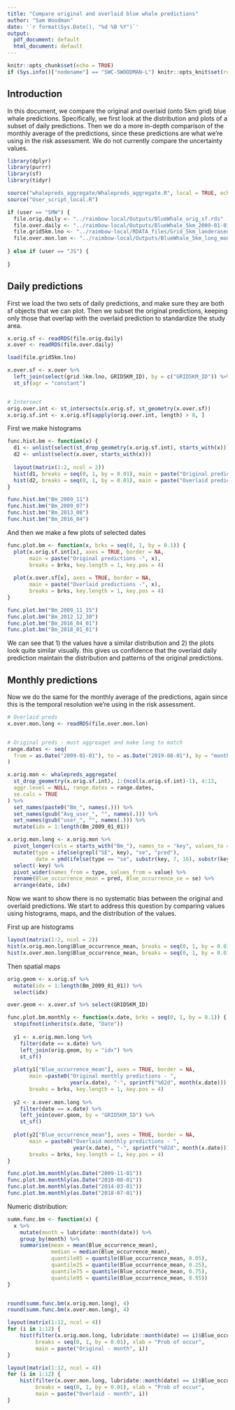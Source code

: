 ```yaml
---
title: "Compare original and overlaid blue whale predictions"
author: "Sam Woodman"
date: '`r format(Sys.Date(), "%d %B %Y")`'
output:
  pdf_document: default
  html_document: default
---
```


```r
knitr::opts_chunk$set(echo = TRUE)
if (Sys.info()["nodename"] == "SWC-SWOODMAN-L") knitr::opts_knit$set(root.dir = "../")
```

## Introduction

In this document, we compare the original and overlaid (onto 5km grid) blue whale predictions. Specifically, we first look at the distribution and plots of a subset of daily predictions. Then we do a more in-depth comparison of the monthly average of the predictions, since these predictions are what we're using in the risk assessment. We do not currently compare the uncertainty values.

```r
library(dplyr)
library(purrr)
library(sf)
library(tidyr)

source("whalepreds_aggregate/Whalepreds_aggregate.R", local = TRUE, echo = FALSE)
source("User_script_local.R")

if (user == "SMW") {
  file.orig.daily <- "../raimbow-local/Outputs/BlueWhale_orig_sf.rds"
  file.over.daily <- "../raimbow-local/Outputs/BlueWhale_5km_2009-01-01to2019-08-15.rds"
  file.grid5km.lno <- "../raimbow-local/RDATA_files/Grid_5km_landerased.RDATA"
  file.over.mon.lon <- "../raimbow-local/Outputs/BlueWhale_5km_long_monthly.rds"
  
} else if (user == "JS") {
  
}
```

## Daily predictions

First we load the two sets of daily predictions, and make sure they are both sf objects that we can plot. Then we subset the original predictions, keeping only those that overlap with the overlaid prediction to standardize the study area.

```r
x.orig.sf <- readRDS(file.orig.daily)
x.over <- readRDS(file.over.daily)

load(file.grid5km.lno)

x.over.sf <- x.over %>% 
  left_join(select(grid.5km.lno, GRID5KM_ID), by = c("GRID5KM_ID")) %>% 
  st_sf(agr = "constant")


# Intersect
orig.over.int <- st_intersects(x.orig.sf, st_geometry(x.over.sf))
x.orig.sf.int <- x.orig.sf[sapply(orig.over.int, length) > 0, ]
```

First we make histograms

```r
func.hist.bm <- function(x) {
  d1 <- unlist(select(st_drop_geometry(x.orig.sf.int), starts_with(x)))
  d2 <- unlist(select(x.over, starts_with(x)))
  
  layout(matrix(1:2, ncol = 2))
  hist(d1, breaks = seq(0, 1, by = 0.01), main = paste("Original predictions -", x))
  hist(d2, breaks = seq(0, 1, by = 0.01), main = paste("Overlaid predictions -", x))
}

func.hist.bm("Bm_2009_11")
func.hist.bm("Bm_2009_07")
func.hist.bm("Bm_2013_08")
func.hist.bm("Bm_2016_04")
```

And then we make a few plots of selected dates

```r
func.plot.bm <- function(x, brks = seq(0, 1, by = 0.1)) {
  plot(x.orig.sf.int[x], axes = TRUE, border = NA, 
       main = paste("Original predictions -", x), 
       breaks = brks, key.length = 1, key.pos = 4)
  
  plot(x.over.sf[x], axes = TRUE, border = NA, 
       main = paste("Overlaid predictions -", x), 
       breaks = brks, key.length = 1, key.pos = 4)  
}

func.plot.bm("Bm_2009_11_15")
func.plot.bm("Bm_2012_12_30")
func.plot.bm("Bm_2016_04_01")
func.plot.bm("Bm_2018_01_01")
```

We can see that 1) the values have a similar distribution and 2) the plots look quite similar visually. this gives us confidence that the overlaid daily prediction maintain the distribution and patterns of the original predictions.

## Monthly predictions

Now we do the same for the monthly average of the predictions, again since this is the temporal resolution we're using in the risk assessment.

```r
# Overlaid preds
x.over.mon.long <- readRDS(file.over.mon.lon)


# Original preds - must aggreaget and make long to match
range.dates <- seq(
  from = as.Date("2009-01-01"), to = as.Date("2019-08-01"), by = "months"
)

x.orig.mon <- whalepreds_aggregate(
  st_drop_geometry(x.orig.sf.int), 1:(ncol(x.orig.sf.int)-1), 4:13, 
  aggr.level = NULL, range.dates = range.dates, 
  se.calc = TRUE
) %>% 
  set_names(paste0("Bm_", names(.))) %>% 
  set_names(gsub("Avg_user_", "", names(.))) %>% 
  set_names(gsub("user_", "", names(.))) %>% 
  mutate(idx = 1:length(Bm_2009_01_01))

x.orig.mon.long <- x.orig.mon %>% 
  pivot_longer(cols = starts_with("Bm_"), names_to = "key", values_to = "value") %>% 
  mutate(type = ifelse(grepl("SE", key), "se", "pred"),
         date = ymd(ifelse(type == "se", substr(key, 7, 16), substr(key, 4, 13)))) %>% 
  select(-key) %>%
  pivot_wider(names_from = type, values_from = value) %>% 
  rename(Blue_occurrence_mean = pred, Blue_occurrence_se = se) %>% 
  arrange(date, idx)
```

Now we want to show there is no systematic bias between the original and overlaid predictions. We start to address this question by comparing values using histograms, maps, and the distribution of the values.

First up are histograms

```r
layout(matrix(1:2, ncol = 2))
hist(x.orig.mon.long$Blue_occurrence_mean, breaks = seq(0, 1, by = 0.01), main = "Original predictions - monthly")
hist(x.over.mon.long$Blue_occurrence_mean, breaks = seq(0, 1, by = 0.01), main = "Original predictions - monthly")
```

Then spatial maps

```r
orig.geom <- x.orig.sf %>% 
  mutate(idx = 1:length(Bm_2009_01_01)) %>% 
  select(idx)

over.geom <- x.over.sf %>% select(GRID5KM_ID)

func.plot.bm.monthly <- function(x.date, brks = seq(0, 1, by = 0.1)) {
  stopifnot(inherits(x.date, "Date"))
  
  y1 <- x.orig.mon.long %>% 
    filter(date == x.date) %>% 
    left_join(orig.geom, by = "idx") %>% 
    st_sf()
  
  plot(y1["Blue_occurrence_mean"], axes = TRUE, border = NA, 
       main =paste0("Original monthly predictions - ", 
                    year(x.date), "-", sprintf("%02d", month(x.date))), 
       breaks = brks, key.length = 1, key.pos = 4)
  
  y2 <- x.over.mon.long %>% 
    filter(date == x.date) %>% 
    left_join(over.geom, by = "GRID5KM_ID") %>% 
    st_sf()
  
  plot(y2["Blue_occurrence_mean"], axes = TRUE, border = NA,
       main = paste0("Overlaid monthly predictions - ", 
                     year(x.date), "-", sprintf("%02d", month(x.date))),
       breaks = brks, key.length = 1, key.pos = 4)
}

func.plot.bm.monthly(as.Date("2009-11-01"))
func.plot.bm.monthly(as.Date("2010-08-01"))
func.plot.bm.monthly(as.Date("2014-03-01"))
func.plot.bm.monthly(as.Date("2018-07-01"))
```

Numeric distribution:

```r
summ.func.bm <- function(x) {
  x %>% 
    mutate(month = lubridate::month(date)) %>% 
    group_by(month) %>% 
    summarise(mean = mean(Blue_occurrence_mean), 
              median = median(Blue_occurrence_mean), 
              quantile05 = quantile(Blue_occurrence_mean, 0.05), 
              quantile25 = quantile(Blue_occurrence_mean, 0.25), 
              quantile75 = quantile(Blue_occurrence_mean, 0.75), 
              quantile95 = quantile(Blue_occurrence_mean, 0.95))
}


round(summ.func.bm(x.orig.mon.long), 4)
round(summ.func.bm(x.over.mon.long), 4)

layout(matrix(1:12, ncol = 4))
for (i in 1:12) {
    hist(filter(x.orig.mon.long, lubridate::month(date) == i)$Blue_occurrence_mean, 
         breaks = seq(0, 1, by = 0.01), xlab = "Prob of occur", 
         main = paste("Original - month", i))
}

layout(matrix(1:12, ncol = 4))
for (i in 1:12) {
    hist(filter(x.over.mon.long, lubridate::month(date) == i)$Blue_occurrence_mean, 
         breaks = seq(0, 1, by = 0.01), xlab = "Prob of occur", 
         main = paste("Overlaid - month", i))
}
```
